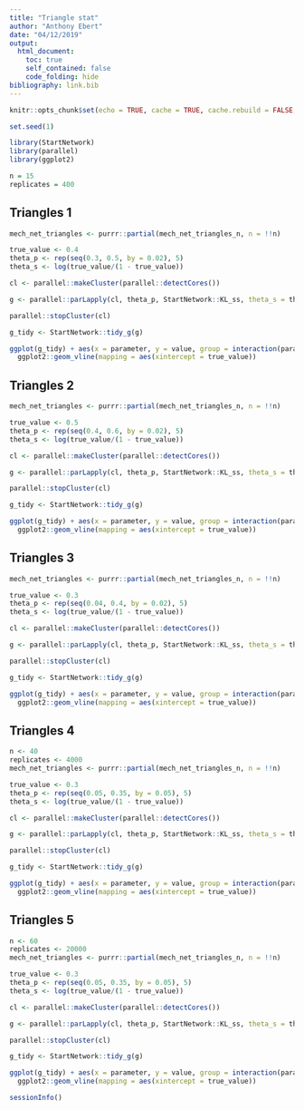 ```yaml
---
title: "Triangle stat"
author: "Anthony Ebert"
date: "04/12/2019"
output: 
  html_document:
    toc: true
    self_contained: false
    code_folding: hide
bibliography: link.bib
---
```


```r
knitr::opts_chunk$set(echo = TRUE, cache = TRUE, cache.rebuild = FALSE, autodep = TRUE)
```

```r
set.seed(1)

library(StartNetwork)
library(parallel)
library(ggplot2)

n = 15
replicates = 400
```

## Triangles 1

```r
mech_net_triangles <- purrr::partial(mech_net_triangles_n, n = !!n)

true_value <- 0.4
theta_p <- rep(seq(0.3, 0.5, by = 0.02), 5)
theta_s <- log(true_value/(1 - true_value))

cl <- parallel::makeCluster(parallel::detectCores())

g <- parallel::parLapply(cl, theta_p, StartNetwork::KL_ss, theta_s = theta_s, replicates = replicates, sorted = TRUE, mech_net = mech_net_triangles, lstat = function(x){length(igraph::triangles(x))/3}, mirror = TRUE, type = c("Bianconi", "Liebenau"))

parallel::stopCluster(cl)
```

```r
g_tidy <- StartNetwork::tidy_g(g)

ggplot(g_tidy) + aes(x = parameter, y = value, group = interaction(parameter, type), col = type) + geom_boxplot(outlier.shape = NULL, position = "identity") + facet_wrap( ~ key, scales = "free_y") + 
  ggplot2::geom_vline(mapping = aes(xintercept = true_value))
```

## Triangles 2

```r
mech_net_triangles <- purrr::partial(mech_net_triangles_n, n = !!n)

true_value <- 0.5
theta_p <- rep(seq(0.4, 0.6, by = 0.02), 5)
theta_s <- log(true_value/(1 - true_value))

cl <- parallel::makeCluster(parallel::detectCores())

g <- parallel::parLapply(cl, theta_p, StartNetwork::KL_ss, theta_s = theta_s, replicates = replicates, sorted = TRUE, mech_net = mech_net_triangles, lstat = function(x){length(igraph::triangles(x))/3}, mirror = TRUE, type = c("Bianconi", "Liebenau"))

parallel::stopCluster(cl)
```

```r
g_tidy <- StartNetwork::tidy_g(g)

ggplot(g_tidy) + aes(x = parameter, y = value, group = interaction(parameter, type), col = type) + geom_boxplot(outlier.shape = NULL, position = "identity") + facet_wrap( ~ key, scales = "free_y") + 
  ggplot2::geom_vline(mapping = aes(xintercept = true_value))
```

## Triangles 3

```r
mech_net_triangles <- purrr::partial(mech_net_triangles_n, n = !!n)

true_value <- 0.3
theta_p <- rep(seq(0.04, 0.4, by = 0.02), 5)
theta_s <- log(true_value/(1 - true_value))

cl <- parallel::makeCluster(parallel::detectCores())

g <- parallel::parLapply(cl, theta_p, StartNetwork::KL_ss, theta_s = theta_s, replicates = replicates, sorted = TRUE, mech_net = mech_net_triangles, lstat = function(x){length(igraph::triangles(x))/3}, mirror = TRUE, type = c("Bianconi", "Liebenau"))

parallel::stopCluster(cl)
```

```r
g_tidy <- StartNetwork::tidy_g(g)

ggplot(g_tidy) + aes(x = parameter, y = value, group = interaction(parameter, type), col = type) + geom_boxplot(outlier.shape = NULL, position = "identity") + facet_wrap( ~ key, scales = "free_y") + 
  ggplot2::geom_vline(mapping = aes(xintercept = true_value))
```

## Triangles 4

```r
n <- 40
replicates <- 4000
mech_net_triangles <- purrr::partial(mech_net_triangles_n, n = !!n)

true_value <- 0.3
theta_p <- rep(seq(0.05, 0.35, by = 0.05), 5)
theta_s <- log(true_value/(1 - true_value))

cl <- parallel::makeCluster(parallel::detectCores())

g <- parallel::parLapply(cl, theta_p, StartNetwork::KL_ss, theta_s = theta_s, replicates = replicates, sorted = TRUE, mech_net = mech_net_triangles, lstat = function(x){length(igraph::triangles(x))/3}, mirror = TRUE, type = c("Bianconi", "Liebenau"))

parallel::stopCluster(cl)
```

```r
g_tidy <- StartNetwork::tidy_g(g)

ggplot(g_tidy) + aes(x = parameter, y = value, group = interaction(parameter, type), col = type) + geom_boxplot(outlier.shape = NULL, position = "identity") + facet_wrap( ~ key, scales = "free_y") + 
  ggplot2::geom_vline(mapping = aes(xintercept = true_value))
```

## Triangles 5

```r
n <- 60
replicates <- 20000
mech_net_triangles <- purrr::partial(mech_net_triangles_n, n = !!n)

true_value <- 0.3
theta_p <- rep(seq(0.05, 0.35, by = 0.05), 5)
theta_s <- log(true_value/(1 - true_value))

cl <- parallel::makeCluster(parallel::detectCores())

g <- parallel::parLapply(cl, theta_p, StartNetwork::KL_ss, theta_s = theta_s, replicates = replicates, sorted = TRUE, mech_net = mech_net_triangles, lstat = function(x){length(igraph::triangles(x))/3}, mirror = TRUE, type = c("Bianconi", "Liebenau"))

parallel::stopCluster(cl)
```

```r
g_tidy <- StartNetwork::tidy_g(g)

ggplot(g_tidy) + aes(x = parameter, y = value, group = interaction(parameter, type), col = type) + geom_boxplot(outlier.shape = NULL, position = "identity") + facet_wrap( ~ key, scales = "free_y") + 
  ggplot2::geom_vline(mapping = aes(xintercept = true_value))
```

```r
sessionInfo()
```
